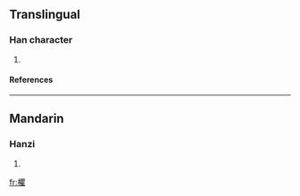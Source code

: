 ==Translingual==
===Han character===
{{Han char|rn=75|rad=木|as=18|sn=22|four=4691<sub>4</sub>|canj=木月山土 (DBUG)}}
# {{defn|Han|sort=木18}}
====References====
{{Han ref|kx=0563.220|dkj=15929|dj=0952.020|hdz=21323.080|uh=6B0B|ud=27403|bh=F6E4|bd=63204}}

----
==Mandarin==
===Hanzi===
{{cmn-hanzi|pin=[[qú]] ([[qu2]])|wg=ch'ü<sup>2</sup>}}
# {{defn|Mandarin}}

[[fr:欋]]